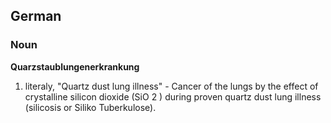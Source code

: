 ==German==

===Noun===

'''Quarzstaublungenerkrankung'''

# literaly, "Quartz dust lung illness" - Cancer of the lungs by the effect of crystalline silicon dioxide (SiO 2 ) during proven quartz dust lung illness (silicosis or Siliko Tuberkulose).